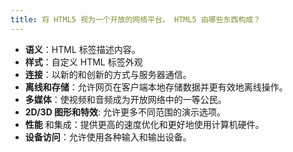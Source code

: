 ```yaml
---
title: 将 HTML5 视为一个开放的网络平台。 HTML5 由哪些东西构成？
---
```


- **语义**：HTML 标签描述内容。
- **样式**：自定义 HTML 标签外观
- **连接**：以新的和创新的方式与服务器通信。
- **离线和存储**：允许网页在客户端本地存储数据并更有效地离线操作。
- **多媒体**：使视频和音频成为开放网络中的一等公民。
- **2D/3D 图形和特效**: 允许更多不同范围的演示选项。
- **性能** 和集成：提供更高的速度优化和更好地使用计算机硬件。
- **设备访问**：允许使用各种输入和输出设备。
